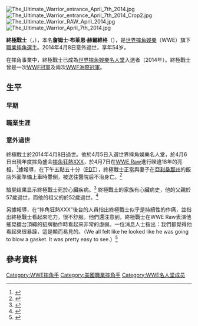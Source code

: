 {{update|time=2014-05-01T08:28:09+00:00}}
{{Infobox Pro Wrestler
| name=終極戰士
| image=The Ultimate Warrior April 2014.jpg
| img_capt=2014年4月7日，就在過世前一天，終極戰士在[[WWE_Raw|WWE Raw]]於公開場合最後一次露面
| names = Blade Runner Rock<ref name="OWoW" /><br />Dingo Warrior<ref name="OWoW" /><br />Jim "Justice" Hellwig<ref name="OWoW" /><br />'''The Ultimate Warrior'''<br />Warrior<ref name="OWoW">{{cite web|url=http://www.onlineworldofwrestling.com/profiles/u/ultimate-warrior.html|accessdate=January 4, 2008|title=Ultimate Warrior's OWoW Profile|publisher=Online World of Wrestling|archive-date=2012-07-18|archive-url=https://web.archive.org/web/20120718060921/http://www.onlineworldofwrestling.com/profiles/u/ultimate-warrior.html|dead-url=no}}</ref>
| birthname = 詹姆士·布萊恩·赫爾維格
| height={{height|ft=6|in=2}}<ref name="OWoW" />
| weight={{convert|280|lb|kg|abbr=on}}<ref name="OWoW" />
| birth_date={{birth date|1959|6|16}}
| birth_place={{USA}}[[印第安納州|印第安納州]][[蒙哥馬利縣_(印地安納州)|蒙哥馬利縣]][[克勞福茲維爾_(印第安納州)|克勞福茲維爾]]
| death_date={{death date and age|mf=yes|2014|4|8|1959|6|16}}
| death_place={{USA}}[[亞利桑那州|亞利桑那州]][[馬里科帕縣|馬里科帕縣]][[斯科茨代爾_(亞利桑那州)|斯科茨代爾]]
| resides=
| billed={{USA}}[[紐約州|紐約州]][[紐約市|紐約市]][[皇后區|皇后區]]<ref name="OWoW" />
| trainer=Bill Anderson<br />Rick Bassman<br />Red Bastien<ref name="OWoW" />
| debut=1985年11月28日
| retired=1998年11月9日
| spouse=
}}

[[File:The_Ultimate_Warrior_entrance_April_7th_2014.jpg|thumb]]
[[File:The_Ultimate_Warrior_entrance_April_7th_2014_Crop2.jpg|thumb]]
[[File:The_Ultimate_Warrior_RAW_April_2014.jpg|thumb]]
[[File:The_Ultimate_Warrior_April_7th_2014.jpg|thumb]]

'''終極戰士'''（{{lang-en|'''The Ultimate Warrior'''}}，{{bd|1959年|6月16日|2014年|4月8日|catIdx=Hellwig}}），本名'''詹姆士·布萊恩·赫爾維格'''（{{lang-en|'''James Brian Hellwig'''}}），是[[世界摔角娛樂|世界摔角娛樂]]（WWE）旗下[[職業摔角|職業摔角]][[選手|選手]]。2014年4月8日意外過世，享年54岁。

在摔角事業中，終極戰士已成為[[世界摔角娛樂名人堂|世界摔角娛樂名人堂]]入選者（2014年）。終極戰士曾是一次[[WWE冠軍|WWF冠軍]]及兩次[[WWE洲際冠軍|WWF洲際冠軍]]。

== 生平 ==
=== 早期 ===
{{empty section}}

=== 職業生涯 ===
{{empty section}}

=== 意外過世 ===
終極戰士於2014年4月8日過世。他於4月5日入選世界摔角娛樂名人堂，於4月6日出現年度摔角盛会[[摔角狂熱XXX|摔角狂熱XXX]]，於4月7日在[[WWE_Raw|WWE Raw]]進行睽違18年的亮相。<ref name="death">{{cite web|title=Ultimate Warrior passes away|url=http://www.wwe.com/inside/ultimate-warrior-passes-away-26223975|publisher=WWE|access-date=2014-04-15|archive-date=2014-11-09|archive-url=https://web.archive.org/web/20141109111045/http://www.wwe.com/inside/ultimate-warrior-passes-away-26223975|dead-url=no}}</ref>據報導，在下午五點五十分（[[太平洋時區|PDT]]），終極戰士正當與妻子在[[亞利桑那州|亞利桑那州]]的飯店外面準備上車時暈倒，被送往醫院后不治身亡。<ref>{{cite web|title=Warrior news: Report - Ultimate Warrior initial Cause of Death|url=http://pwtorch.com/artman2/publish/WWE_News_3/article_77608.shtml|work=Pro Wrestling Torch|accessdate=April 9, 2014|archive-date=2014-04-11|archive-url=https://web.archive.org/web/20140411172840/http://pwtorch.com/artman2/publish/WWE_News_3/article_77608.shtml|dead-url=no}}</ref> 

驗屍结果显示終極戰士死於心臟疾病。<ref>{{cite web|title=Warrior had cardiovascular disease|url=http://espn.go.com/espn/story/_/id/10782037/ultimate-warrior-died-cardiovascular-disease|publisher=[[Associated_Press|Associated Press]]|accessdate=15 April 2014|archive-date=2016-03-04|archive-url=https://web.archive.org/web/20160304023941/http://espn.go.com/espn/story/_/id/10782037/ultimate-warrior-died-cardiovascular-disease|dead-url=no}}</ref> 終極戰士的家族有心臟病史，他的父親於57歲過世，而他的祖父的於52歲過世。<ref>{{cite web|last=Caldwell|first=James|title=Breaking WWE news: Ultimate Warrior cause of death|url=http://pwtorch.com/artman2/publish/WWE_News_3/article_77724.shtml|work=Pro Wrestling Torch|accessdate=15 April 2014|archive-date=2019-10-31|archive-url=https://web.archive.org/web/20191031071051/https://www.pwtorch.com/artman2/publish/WWE_News_3/article_77724.shtml|dead-url=no}}</ref>

另據報導，在“摔角狂熱XXX”後台的人員指出終極戰士似乎是持續性的作痛，並指出終極戰士看起來吃力，很不舒服。他們還注意到，終極戰士在WWE Raw表演他搖晃擂台頂繩的招牌動作時看起來非常的虛弱。一位消息人士指出：我們都覺得他看起來很暴躁，這是顯而易見的。（We all felt like he looked like he was going to blow a gasket. It was pretty easy to see.）<ref>{{cite web|title=WARRIOR NEWS: Report - Warrior appeared to be "very sick" prior to death, Hall of Fame special includes Warrior message, Jim Ross blogs on Warrior's legacy|url=http://pwtorch.com/artman2/publish/WWE_News_3/article_77620.shtml|work=Pro Wrestling Torch|accessdate=April 9, 2014|archive-date=2014-04-12|archive-url=https://web.archive.org/web/20140412114151/http://pwtorch.com/artman2/publish/WWE_News_3/article_77620.shtml|dead-url=no}}</ref>

==參考資料==
{{References}}
{{WWE Championship}}
{{WWE洲际冠军}}
{{Authority control}}
{{DEFAULTSORT:Ultimate Warrior, The}}
[[Category:WWE摔角手|Category:WWE摔角手]]
[[Category:美國職業摔角手|Category:美國職業摔角手]]
[[Category:WWE名人堂成员|Category:WWE名人堂成员]]